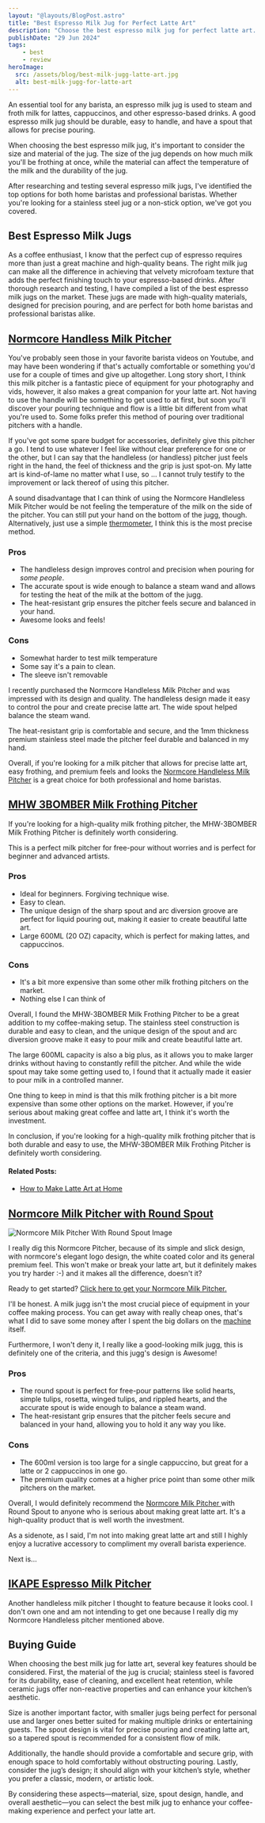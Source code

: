 ```yaml
---
layout: "@layouts/BlogPost.astro"
title: "Best Espresso Milk Jug for Perfect Latte Art"
description: "Choose the best espresso milk jug for perfect latte art. Durable, easy to handle, and precise pouring. Ideal for home and professional baristas."
publishDate: "29 Jun 2024"
tags:
    - best
    - review
heroImage:
  src: /assets/blog/best-milk-jugg-latte-art.jpg
  alt: best-milk-jugg-for-latte-art
---
```



An essential tool for any barista, an espresso milk jug is used to steam and froth milk for lattes, cappuccinos, and other espresso-based drinks. A good espresso milk jug should be durable, easy to handle, and have a spout that allows for precise pouring.

When choosing the best espresso milk jug, it's important to consider the size and material of the jug. The size of the jug depends on how much milk you'll be frothing at once, while the material can affect the temperature of the milk and the durability of the jug.

After researching and testing several espresso milk jugs, I've identified the top options for both home baristas and professional baristas. Whether you're looking for a stainless steel jug or a non-stick option, we've got you covered.

## Best Espresso Milk Jugs

As a coffee enthusiast, I know that the perfect cup of espresso requires more than just a great machine and high-quality beans. The right milk jug can make all the difference in achieving that velvety microfoam texture that adds the perfect finishing touch to your espresso-based drinks. After thorough research and testing, I have compiled a list of the best espresso milk jugs on the market. These jugs are made with high-quality materials, designed for precision pouring, and are perfect for both home baristas and professional baristas alike.

## [Normcore Handless Milk Pitcher](https://www.amazon.com/Normcore-Handleless-Milk-Pitcher-Stainless/dp/B0BBP9YRYP?tag=dc0d7d-20)

You've probably seen those in your favorite barista videos on Youtube, and may have been wondering if that's actually comfortable or something you'd use for a couple of times and give up altogether. Long story short, I think this milk pitcher is a fantastic piece of equipment for your photography and vids, however, it also makes a great companion for your latte art. Not having to use the handle will be something to get used to at first, but soon you'll discover your pouring technique and flow is a little bit different from what you're used to. Some folks prefer this method of pouring over
traditional pitchers with a handle.

If you've got some spare budget for accessories, definitely give
this pitcher a go. I tend to use whatever I feel like without clear preference for one or the other, but I can say that the
handleless (or handless) pitcher just feels right in the hand, the feel of thickness and the grip is just spot-on. My latte art is kind-of-lame no matter what I use, so ... I cannot truly testify to the improvement or lack thereof of using this pitcher.

A sound disadvantage that I can think of using the Normcore
Handleless Milk Pitcher would be not feeling the temperature of the milk on the side of the pitcher. You can still put your hand on the bottom of the jugg, though. Alternatively, just use a simple [thermometer](https://amzn.to/4eKFo9r), I think this is the most precise method.

### Pros

* The handleless design improves control and precision when pouring for *some people*.
* The accurate spout is wide enough to balance a steam wand and allows for testing the heat of the milk at the bottom of the jugg.
* The heat-resistant grip ensures the pitcher feels secure and balanced in your hand.
* Awesome looks and feels!

### Cons

* Somewhat harder to test milk temperature
* Some say it's a pain to clean.
* The sleeve isn't removable

I recently purchased the Normcore Handleless Milk Pitcher and was impressed with its design and quality. The handleless design made it easy to control the pour and create precise latte art. The wide spout helped balance the steam wand.

The heat-resistant grip is comfortable and secure, and the 1mm thickness premium stainless steel made the pitcher feel durable and balanced in my hand.

Overall, if you're looking for a milk pitcher that allows for precise latte art, easy frothing, and premium feels and looks the [Normcore Handleless Milk Pitcher](https://amzn.to/45LUTtO) is a great choice for both professional and home baristas.

## [MHW 3BOMBER Milk Frothing Pitcher](https://www.amazon.com/MHW-3BOMBER-Frothing-Espresso-Steaming-Stainless/dp/B0BKLC3Z5G?tag=dc0d7d-20)

If you're looking for a high-quality milk frothing pitcher, the MHW-3BOMBER Milk Frothing Pitcher is definitely worth considering. 

This is a perfect milk pitcher for free-pour without worries and is perfect for beginner and advanced artists.

### Pros

* Ideal for beginners. Forgiving technique wise.
* Easy to clean.
* The unique design of the sharp spout and arc diversion groove are perfect for liquid pouring out, making it easier to create beautiful latte art.
* Large 600ML (20 OZ) capacity, which is perfect for making lattes, and cappuccinos.

### Cons

* It's a bit more expensive than some other milk frothing pitchers on the market.
* Nothing else I can think of

Overall, I found the MHW-3BOMBER Milk Frothing Pitcher to be a great addition to my coffee-making setup. The stainless steel construction is durable and easy to clean, and the unique design of the spout and arc diversion groove make it easy to pour milk and create beautiful latte art.

The large 600ML capacity is also a big plus, as it allows you to make larger drinks without having to constantly refill the pitcher. And while the wide spout may take some getting used to, I found that it actually made it easier to pour milk in a controlled manner.

One thing to keep in mind is that this milk frothing pitcher is a bit more expensive than some other options on the market. However, if you're serious about making great coffee and latte art, I think it's worth the investment.

In conclusion, if you're looking for a high-quality milk frothing pitcher that is both durable and easy to use, the MHW-3BOMBER Milk Frothing Pitcher is definitely worth considering.

#### Related Posts:

* [How to Make Latte Art at Home](https://www.youtube.com/watch?v=0fsBKDHXuN4)

## [Normcore Milk Pitcher with Round Spout](https://www.amazon.com/Normcore-Milk-Pitcher-Round-Spout/dp/B0CDWK9S4F?tag=dc0d7d-20)

![Normcore Milk Pitcher With Round Spout Image](/public/assets/blog/images/normcore-milk-pitcher-with-round-spout.jpg)

I really dig this Normcore Pitcher, because of its simple and slick design, with normcore's elegant logo design, the white coated color and its general premium feel. This won't make or break your latte art, but it definitely makes you try harder :-) and it makes all the difference, doesn't it?

Ready to get started? [Click here to get your Normcore Milk Pitcher.](https://amzn.to/3L3aRX1)

I'll be honest. A milk jugg isn't the most crucial piece of
equipment in your coffee making process. You can get away with really cheap ones, that's what I did to save some money after I spent the big dollars on the [machine](/personal/lever-experience/) itself. 

Furthermore, I won't deny it, I really like a good-looking milk jugg, this is definitely one of the criteria, and this jugg's design is Awesome!

### Pros

* The round spout is perfect for free-pour patterns like solid hearts, simple tulips, rosetta, winged tulips, and rippled hearts, and the accurate spout is wide enough to balance a steam wand.
* The heat-resistant grip ensures that the pitcher feels secure and balanced in your hand, allowing you to hold it any way you like.

### Cons

* The 600ml version is too large for a single cappuccino, but great for a latte or 2 cappuccinos in one go.
* The premium quality comes at a higher price point than some other milk pitchers on the market.

Overall, I would definitely recommend the [Normcore Milk Pitcher ](https://www.amazon.com/Normcore-Milk-Pitcher-Round-Spout/dp/B0CDWK9S4F?tag=dc0d7d-20)with Round Spout to anyone who is serious about making great latte art. It's a high-quality product that is well worth the investment.

As a sidenote, as I said, I'm not into making great latte art and still I highly enjoy a lucrative accessory to compliment my overall barista experience.

Next is...


## [IKAPE Espresso Milk Pitcher](https://www.amazon.com/IKAPE-Espresso-Pitcher-Frothing-Steaming/dp/B0CTDGF1XQ?tag=dc0d7d-20)

Another handleless milk pitcher I thought to feature because it looks cool. I don't own one and am not intending to get one because I really dig my Normcore Handleless pitcher mentioned above.

## Buying Guide

When choosing the best milk jug for latte art, several key features should be considered. First, the material of the jug is crucial; stainless steel is favored for its durability, ease of cleaning, and excellent heat retention, while ceramic jugs offer non-reactive properties and can enhance your kitchen’s aesthetic.

Size is another important factor, with smaller jugs being perfect for personal use and larger ones better suited for making multiple drinks or entertaining guests. The spout design is vital for precise pouring and creating latte art, so a tapered spout is recommended for a consistent flow of milk.

Additionally, the handle should provide a comfortable and secure grip, with enough space to hold comfortably without obstructing pouring. Lastly, consider the jug’s design; it should align with your kitchen’s style, whether you prefer a classic, modern, or artistic look.

By considering these aspects—material, size, spout design, handle, and overall aesthetic—you can select the best milk jug to enhance your coffee-making experience and perfect your latte art.

<Accordion title="Frequently Asked Questions">
<AccordionItem title="What characteristics define a high-quality espresso milk jug for latte art?" content="A high-quality espresso milk jug for latte art should have a tapered spout that allows for precise pouring control. It should also have a comfortable handle that provides a secure grip and is easy to hold. Additionally, the jug should be made of high-quality materials that are durable, easy to clean, and do not affect the taste of the milk or espresso." />
</Accordion>

<AccordionItem title="How does the material of a milk jug affect espresso drink preparation?" content="The material of a milk jug can affect the temperature and texture of the milk, which can impact the quality of the espresso drink. For example, stainless steel is a popular material for milk jugs because it is durable, easy to clean, and does not affect the taste of the milk or espresso. However, some baristas prefer copper or brass milk jugs because they conduct heat well and can help create a creamy texture in the milk." />

<AccordionItem title="What size milk jug is most preferred by baristas for espresso-based drinks?" content="Most baristas prefer a 12-ounce milk jug for espresso-based drinks, as this size allows for the perfect amount of milk to be frothed for a single cappuccino or latte. However, some baristas may prefer a larger or smaller size depending on the specific drink they are preparing." />

<AccordionItem title="Why is the shape of the espresso milk jug important for milk frothing?" content="The shape of the espresso milk jug is important for milk frothing because it can affect the way the milk is heated and frothed. A jug with a tapered spout allows for precise pouring control, which is essential for creating latte art. Additionally, a jug with a wide base can help create a creamy texture in the milk, while a jug with a narrow base can help create more foam." />

<AccordionItem title="How do different milk jug designs impact the quality of milk froth for espresso?" content="Different milk jug designs can impact the quality of milk froth for espresso in various ways. For example, a jug with a round bottom can create more foam, while a jug with a flat bottom can create a creamier texture in the milk. Additionally, a jug with a tapered spout allows for precise pouring control, which is essential for creating latte art." />

<AccordionItem title="What are the benefits of using a specialized espresso milk jug over a standard pitcher?" content="Using a specialized espresso milk jug over a standard pitcher can provide several benefits. A specialized jug is designed specifically for espresso-based drinks and can help create the perfect texture and temperature for the milk. Additionally, a specialized jug often has a tapered spout that allows for precise pouring control, which is essential for creating latte art. Finally, a specialized jug is often made of high-quality materials that are durable, easy to clean, and do not affect the taste of the milk or espresso." />
